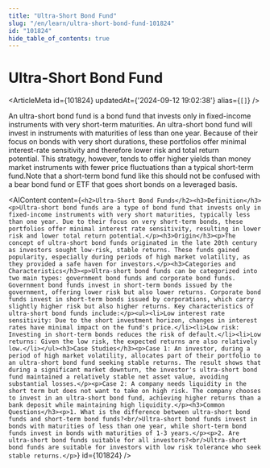 ```yaml
---
title: "Ultra-Short Bond Fund"
slug: "/en/learn/ultra-short-bond-fund-101824"
id: "101824"
hide_table_of_contents: true
---
```



# Ultra-Short Bond Fund

<ArticleMeta id={101824} updatedAt={'2024-09-12 19:02:38'} alias={`[]`} />
<div className='border-solid border-b border-t-0 my-4 border-[var(--ifm-color-gray-300)]' />

An ultra-short bond fund is a bond fund that invests only in fixed-income instruments with very short-term maturities. An ultra-short bond fund will invest in instruments with maturities of less than one year. Because of their focus on bonds with very short durations, these portfolios offer minimal interest-rate sensitivity and therefore lower risk and total return potential. This strategy, however, tends to offer higher yields than money market instruments with fewer price fluctuations than a typical short-term fund.Note that a short-term bond fund like this should not be confused with a bear bond fund or ETF that goes short bonds on a leveraged basis.

<AIContent content={`<h2>Ultra-Short Bond Funds</h2><h3>Definition</h3><p>Ultra-short bond funds are a type of bond fund that invests only in fixed-income instruments with very short maturities, typically less than one year. Due to their focus on very short-term bonds, these portfolios offer minimal interest rate sensitivity, resulting in lower risk and lower total return potential.</p><h3>Origin</h3><p>The concept of ultra-short bond funds originated in the late 20th century as investors sought low-risk, stable returns. These funds gained popularity, especially during periods of high market volatility, as they provided a safe haven for investors.</p><h3>Categories and Characteristics</h3><p>Ultra-short bond funds can be categorized into two main types: government bond funds and corporate bond funds. Government bond funds invest in short-term bonds issued by the government, offering lower risk but also lower returns. Corporate bond funds invest in short-term bonds issued by corporations, which carry slightly higher risk but also higher returns. Key characteristics of ultra-short bond funds include:</p><ul><li>Low interest rate sensitivity: Due to the short investment horizon, changes in interest rates have minimal impact on the fund's price.</li><li>Low risk: Investing in short-term bonds reduces the risk of default.</li><li>Low returns: Given the low risk, the expected returns are also relatively low.</li></ul><h3>Case Studies</h3><p>Case 1: An investor, during a period of high market volatility, allocates part of their portfolio to an ultra-short bond fund seeking stable returns. The result shows that during a significant market downturn, the investor's ultra-short bond fund maintained a relatively stable net asset value, avoiding substantial losses.</p><p>Case 2: A company needs liquidity in the short term but does not want to take on high risk. The company chooses to invest in an ultra-short bond fund, achieving higher returns than a bank deposit while maintaining high liquidity.</p><h3>Common Questions</h3><p>1. What is the difference between ultra-short bond funds and short-term bond funds?<br/>Ultra-short bond funds invest in bonds with maturities of less than one year, while short-term bond funds invest in bonds with maturities of 1-3 years.</p><p>2. Are ultra-short bond funds suitable for all investors?<br/>Ultra-short bond funds are suitable for investors with low risk tolerance who seek stable returns.</p>`} id={101824} />
